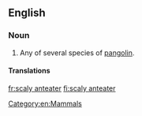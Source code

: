 ==English==

===Noun===
{{en-noun|head=[[scaly]] [[anteater]]}}

# Any of several species of [[pangolin]].

====Translations====
{{trans-see|pangolin}}

[[Category:en:Mammals]]

[[fr:scaly anteater]]
[[fi:scaly anteater]]